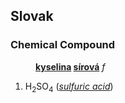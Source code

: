 ==Slovak==
===Chemical Compound===
:'''[[kyselina#Slovak|kyselina]] [[síra#Slovak|sírová]]''' ''f''
# H<sub>2</sub>SO<sub>4</sub> (''[[sulfuric acid]]'')
